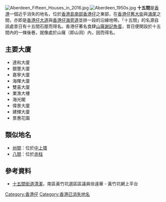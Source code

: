 [[File:Aberdeen_Fifteen_Houses_in_2016.jpg|thumb]]
[[File:Aberdeen_1950s.jpg|thumb]]
'''十五間'''是[[香港|香港]]一個近乎消失的地名，位於[[香港島|香港島]][[南區_(香港)|南部]][[香港仔|香港仔]]之東部，在[[香港仔舊大街|香港仔舊大街]]與[[涌尾_(香港仔)|涌尾]]之間，亦即是[[香港仔大道|香港仔大道]]與[[香港仔海旁道|香港仔海旁道]]並排一段的沿線地帶。「十五間」的名源自該處昔日有十五間石屋而得名。香港仔著名食肆[[山窿謝記魚蛋|山窿謝記魚蛋]]，昔日便開設於十五間內的一條後巷，就像處於山窿（即山洞）內，因而得名。

==主要大廈==
*達和大廈
*銀豐大廈
*嘉寧大廈
*海暉大廈
*雙喜大廈
*業漁大樓
*海光閣
*偉景大廈
*建輝大廈
*景惠花園

==類似地名==
*[[卅間|卅間]]：位於[[中環|中]][[上環|上環]]
*[[八間|八間]]：位於[[赤柱|赤柱]]

==參考資料==
*[http://hk.myblog.yahoo.com/our_wch/article?mid=1786 十五間街道清潔]，南區黃竹坑選區區議員徐遠華 - 黃竹坑網上平台

{{HK-geo-stub}}

[[Category:香港仔|Category:香港仔]]
[[Category:香港已消失地名|Category:香港已消失地名]]